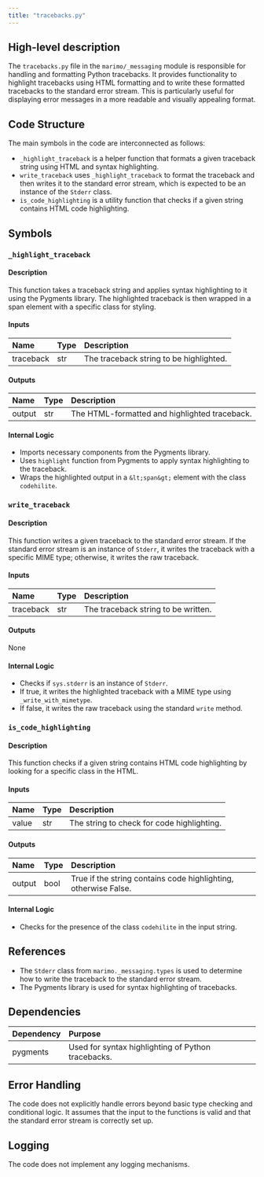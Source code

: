 ```yaml
---
title: "tracebacks.py"
---
```


## High-level description

The `tracebacks.py` file in the `marimo/_messaging` module is responsible for handling and formatting Python tracebacks. It provides functionality to highlight tracebacks using HTML formatting and to write these formatted tracebacks to the standard error stream. This is particularly useful for displaying error messages in a more readable and visually appealing format.

## Code Structure

The main symbols in the code are interconnected as follows:
- `_highlight_traceback` is a helper function that formats a given traceback string using HTML and syntax highlighting.
- `write_traceback` uses `_highlight_traceback` to format the traceback and then writes it to the standard error stream, which is expected to be an instance of the `Stderr` class.
- `is_code_highlighting` is a utility function that checks if a given string contains HTML code highlighting.

## Symbols

### `_highlight_traceback`
#### Description
This function takes a traceback string and applies syntax highlighting to it using the Pygments library. The highlighted traceback is then wrapped in a span element with a specific class for styling.

#### Inputs
| Name      | Type   | Description                |
|:----------|:-------|:---------------------------|
| traceback | str    | The traceback string to be highlighted. |

#### Outputs
| Name      | Type   | Description                |
|:----------|:-------|:---------------------------|
| output    | str    | The HTML-formatted and highlighted traceback. |

#### Internal Logic
- Imports necessary components from the Pygments library.
- Uses `highlight` function from Pygments to apply syntax highlighting to the traceback.
- Wraps the highlighted output in a `&lt;span&gt;` element with the class `codehilite`.

### `write_traceback`
#### Description
This function writes a given traceback to the standard error stream. If the standard error stream is an instance of `Stderr`, it writes the traceback with a specific MIME type; otherwise, it writes the raw traceback.

#### Inputs
| Name      | Type   | Description                |
|:----------|:-------|:---------------------------|
| traceback | str    | The traceback string to be written. |

#### Outputs
None

#### Internal Logic
- Checks if `sys.stderr` is an instance of `Stderr`.
- If true, it writes the highlighted traceback with a MIME type using `_write_with_mimetype`.
- If false, it writes the raw traceback using the standard `write` method.

### `is_code_highlighting`
#### Description
This function checks if a given string contains HTML code highlighting by looking for a specific class in the HTML.

#### Inputs
| Name  | Type   | Description                |
|:------|:-------|:---------------------------|
| value | str    | The string to check for code highlighting. |

#### Outputs
| Name  | Type   | Description                |
|:------|:-------|:---------------------------|
| output| bool   | True if the string contains code highlighting, otherwise False. |

#### Internal Logic
- Checks for the presence of the class `codehilite` in the input string.

## References

- The `Stderr` class from `marimo._messaging.types` is used to determine how to write the traceback to the standard error stream.
- The Pygments library is used for syntax highlighting of tracebacks.

## Dependencies

| Dependency | Purpose |
|:-----------|:--------|
| pygments   | Used for syntax highlighting of Python tracebacks. |

## Error Handling

The code does not explicitly handle errors beyond basic type checking and conditional logic. It assumes that the input to the functions is valid and that the standard error stream is correctly set up.

## Logging

The code does not implement any logging mechanisms.